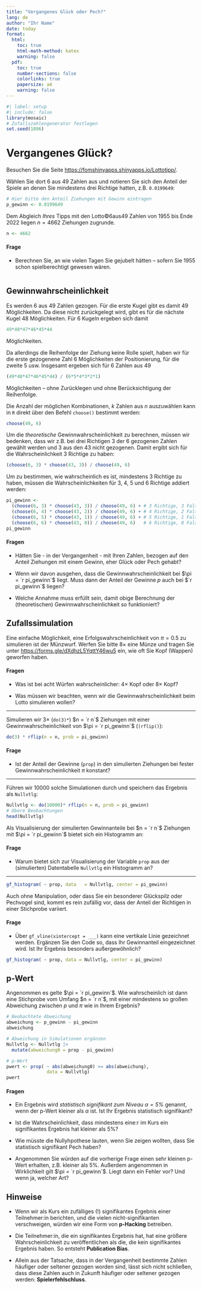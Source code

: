```yaml
---
title: "Vergangenes Glück oder Pech?"
lang: de
author: "Ihr Name"
date: today
format: 
  html:
    toc: true
    html-math-method: katex
    warning: false
  pdf:
    toc: true
    number-sections: false
    colorlinks: true
    papersize: a4
    warning: false
---
```


```r
#| label: setup
#| include: false
library(mosaic)
# Zufallszahlengenerator festlegen
set.seed(1896)
```

# Vergangenes Glück?

Besuchen Sie die Seite [https://fomshinyapps.shinyapps.io/Lottotipp/](https://fomshinyapps.shinyapps.io/Lottotipp/).

Wählen Sie dort 6 aus 49 Zahlen aus und notieren Sie sich den Anteil der Spiele an denen Sie mindestens drei Richtige hatten, z.B. `0.0199649`:

```r
# Hier bitte den Anteil Ziehungen mit Gewinn eintragen
p_gewinn <- 0.0199649
```

Dem Abgleich *Ihres* Tipps mit den Lotto&copy;6aus49 Zahlen von 1955 bis Ende 2022 liegen $n = 4662$ Ziehungen zugrunde.

```r
n <- 4662
```

#### Frage

- Berechnen Sie, an wie vielen Tagen Sie gejubelt hätten -- sofern Sie 1955 schon spielberechtigt gewesen wären.

```r

```

## Gewinnwahrscheinlichkeit

Es werden 6 aus 49 Zahlen gezogen. Für die erste Kugel gibt es damit 49 Möglichkeiten. Da diese nicht zurückgelegt wird, gibt es für die nächste Kugel 48 Möglichkeiten. Für 6 Kugeln ergeben sich damit

```r
49*48*47*46*45*44
```

Möglichkeiten. 

Da allerdings die Reihenfolge der Ziehung keine Rolle spielt, haben wir für die erste gezogenene Zahl 6 Möglichkeiten der Positionierung, für die zweite 5 usw. Insgesamt ergeben sich für 6 Zahlen aus 49

```r
(49*48*47*46*45*44) / (6*5*4*3*2*1)
```

Möglichkeiten -- ohne Zurücklegen und ohne Berücksichtigung der Reihenfolge.

Die Anzahl der möglichen Kombinationen, $k$ Zahlen aus $n$ auszuwählen kann in `R` direkt über den Befehl `choose()` bestimmt werden:

```r
choose(49, 6)
```

Um die *theoretische* Gewinnwahrscheinlichkeit zu berechnen, müssen wir bedenken, dass wir z.B. bei drei Richtigen 3 der 6 gezogenen Zahlen gewählt werden und 3 aus den 43 nicht gezogenen. Damit ergibt sich für die Wahrscheinlichkeit 3 Richtige zu haben:

```r
(choose(6, 3) * choose(43, 3)) / choose(49, 6)
```

Um zu bestimmen, wie wahrscheinlich es ist, mindestens 3 Richtige zu haben, müssen die Wahrscheinlichkeiten für 3, 4, 5 und 6 Richtige addiert werden:

```r
pi_gewinn <- 
  (choose(6, 3) * choose(43, 3)) / choose(49, 6) + # 3 Richtige, 3 Falsche
  (choose(6, 4) * choose(43, 2)) / choose(49, 6) + # 4 Richtige, 2 Falsche
  (choose(6, 5) * choose(43, 1)) / choose(49, 6) + # 5 Richtige, 1 Falsche
  (choose(6, 6) * choose(43, 0)) / choose(49, 6)   # 6 Richtige, 0 Falsche
pi_gewinn
```

#### Fragen

- Hätten Sie - in der Vergangenheit - mit Ihren Zahlen, bezogen auf den Anteil Ziehungen mit einem Gewinn, eher Glück oder Pech gehabt?

- Wenn wir davon ausgehen, dass die Gewinnwahrscheinlichkeit bei $\pi = `r pi_gewinn`$ liegt. Muss dann der Anteil der Gewinne $p$ auch bei $`r pi_gewinn`$ liegen?

- Welche Annahme muss erfüllt sein, damit obige Berechnung der (theoretischen) Gewinnwahrscheinlichkeit so funktioniert?

## Zufallssimulation

Eine einfache Möglichkeit, eine Erfolgswahrscheinlichkeit von $\pi=0.5$ zu simulieren ist der Münzwurf. Werfen Sie bitte $8\times$ eine Münze und tragen Sie unter [https://forms.gle/dXdhzL5YqttY46wu5](https://forms.gle/dXdhzL5YqttY46wu5) ein, wie oft Sie Kopf (Wappen) geworfen haben.


#### Fragen

- Was ist bei acht Würfen wahrscheinlicher: $4\times$ Kopf oder $8\times$ Kopf?

- Was müssen wir beachten, wenn wir die Gewinnwahrscheinlichkeit beim Lotto simulieren wollen?

***

Simulieren wir $3\times$ (`do(3)*`) $n = `r n`$ Ziehungen mit einer Gewinnwahrscheinlichkeit von  $\pi = `r pi_gewinn`$ (`(rflip()`):

```r
do(3) * rflip(n = n, prob = pi_gewinn)
```

#### Frage

- Ist der Anteil der Gewinne (`prop`) in den simulierten Ziehungen bei fester Gewinnwahrscheinlichkeit $\pi$ konstant?

***

Führen wir 10000 solche Simulationen durch und speichern das Ergebnis als `Nullvtlg`:

```r
Nullvtlg <- do(10000)* rflip(n = n, prob = pi_gewinn)
# Obere Beobachtungen
head(Nullvtlg)
```

Als Visualisierung der simulierten Gewinnanteile bei $n = `r n`$ Ziehungen mit $\pi = `r pi_gewinn`$ bietet sich ein Histogramm an:

#### Frage

- Warum bietet sich zur Visualisierung der Variable `prop` aus der (simulierten) Datentabelle `Nullvtlg` ein Histogramm an?

***

```r
gf_histogram( ~ prop, data   = Nullvtlg, center = pi_gewinn)
```

Auch ohne Manipulation, oder dass Sie ein besonderer Glückspilz oder Pechvogel sind, kommt es rein zufällig vor, dass der Anteil der Richtigen in einer Stichprobe variiert.

#### Frage

- Über `gf_vline(xintercept = ___)` kann eine vertikale Linie gezeichnet werden. Ergänzen Sie den Code so, dass Ihr Gewinnanteil eingezeichnet wird. Ist Ihr Ergebnis besonders außergewöhnlich?

```r
gf_histogram( ~ prop, data = Nullvtlg, center = pi_gewinn) 

```

## p-Wert

Angenommen es gelte $\pi = `r pi_gewinn`$. Wie wahrscheinlich ist dann eine Stichprobe vom Umfang $n = `r n`$, mit einer mindestens so großen Abweichung zwischen $p$ und $\pi$ wie in Ihrem Ergebnis?

```r
# Beobachtete Abweichung
abweichung <- p_gewinn - pi_gewinn
abweichung

# Abweichung in Simulationen ergänzen
Nullvtlg <- Nullvtlg |>
  mutate(abweichung0 = prop - pi_gewinn)

# p-Wert
pwert <- prop( ~ abs(abweichung0) >= abs(abweichung), 
               data = Nullvtlg)
pwert
```

#### Fragen

- Ein Ergebnis wird *statistisch signifikant zum Niveau $\alpha=5\%$* genannt, wenn der p-Wert kleiner als $\alpha$ ist. Ist Ihr Ergebnis statistisch signifikant?

- Ist die Wahrscheinlichkeit, dass mindestens eine:r im Kurs ein signifikantes Ergebnis hat kleiner als 5%?

- Wie müsste die Nullyhpothese lauten, wenn Sie zeigen wollten, dass Sie statistisch signifikant Pech haben?

- Angenommen Sie würden auf die vorherige Frage einen sehr kleinen p-Wert erhalten, z.B. kleiner als 5%. Außerdem angenommen in Wirklichkeit gilt $\pi = `r pi_gewinn`$. Liegt dann ein Fehler vor? Und wenn ja, welcher Art?


## Hinweise

- Wenn wir als Kurs ein zufälliges (!) signifikantes Ergebnis einer Teilnehmer:in berichten, und die vielen nicht-signifikanten verschweigen, würden wir eine Form von **p-Hacking** betreiben.

- Die Teilnehmer:in, die ein signifikantes Ergebnis hat, hat eine größere Wahrscheinlichkeit zu veröffentlichen als die, die kein signifikantes Ergebnis haben. So entsteht **Publication Bias**.

- Allein aus der Tatsache, dass in der Vergangenheit bestimmte Zahlen häufiger oder seltener gezogen worden sind, lässt sich nicht schließen, dass diese Zahlen auch in Zukunft häufiger oder seltener gezogen werden: **Spielerfehlschluss**.


